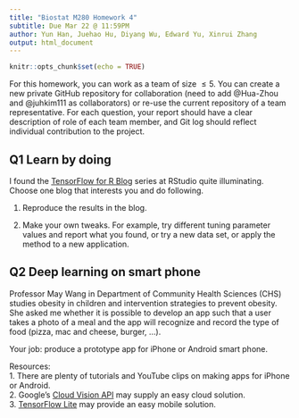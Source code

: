 ```yaml
---
title: "Biostat M280 Homework 4"
subtitle: Due Mar 22 @ 11:59PM
author: Yun Han, Juehao Hu, Diyang Wu, Edward Yu, Xinrui Zhang
output: html_document
---
```


```r
knitr::opts_chunk$set(echo = TRUE)
```

For this homework, you can work as a team of size $\le 5$. You can create a new private GitHub repository for collaboration (need to add @Hua-Zhou and @juhkim111 as collaborators) or re-use the current repository of a team representative. For each question, your report should have a clear description of role of each team member, and Git log should reflect individual contribution to the project.

## Q1 Learn by doing

I found the [TensorFlow for R Blog](https://blogs.rstudio.com/tensorflow/) series at RStudio quite illuminating. Choose one blog that interests you and do following.  

1. Reproduce the results in the blog.  

2. Make your own tweaks. For example, try different tuning parameter values and report what you found, or try a new data set, or apply the method to a new application.

## Q2 Deep learning on smart phone

Professor May Wang in Department of Community Health Sciences (CHS) studies obesity in children and intervention strategies to prevent obesity. She asked me whether it is possible to develop an app such that a user takes a photo of a meal and the app will recognize and record the type of food (pizza, mac and cheese, burger, ...). 

Your job: produce a prototype app for iPhone or Android smart phone. 

Resources:  
1. There are plenty of tutorials and YouTube clips on making apps for iPhone or Android.  
2. Google's [Cloud Vision API](https://cloud.google.com/vision/) may supply an easy cloud solution.  
3. [TensorFlow Lite](https://www.tensorflow.org/lite) may provide an easy mobile solution.  